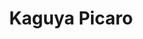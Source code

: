---
title: "Kaguya Picaro"
slug: "kaguya-picaro"
arcana: "Moon"

image: "./Kaguya Picaro.jpg"

phys: ""
gun: ""
fire: "weak"
ice: ""
elec: ""
wind: ""
psy: ""
nuke: ""
bless: "null"
curse: "null"
---